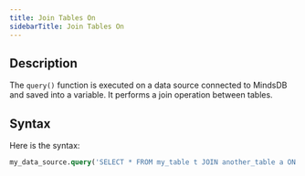 ```yaml
---
title: Join Tables On
sidebarTitle: Join Tables On
---
```


## Description

The `query()` function is executed on a data source connected to MindsDB and saved into a variable. It performs a join operation between tables.

## Syntax

Here is the syntax:

```sql
my_data_source.query('SELECT * FROM my_table t JOIN another_table a ON t…=a… LIMIT 100')
```

